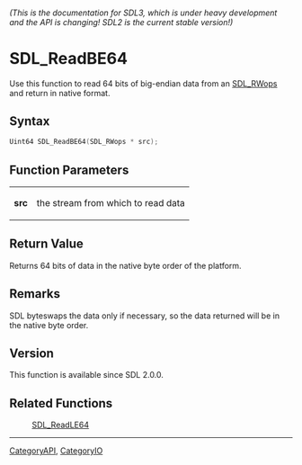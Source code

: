 ====== (This is the documentation for SDL3, which is under heavy development and the API is changing! SDL2 is the current stable version!) ======
= SDL_ReadBE64 =

Use this function to read 64 bits of big-endian data from an [[SDL_RWops]] and return in native format.

== Syntax ==

<syntaxhighlight lang='c'>
Uint64 SDL_ReadBE64(SDL_RWops * src);
</syntaxhighlight>

== Function Parameters ==

{|
|'''src'''
|the stream from which to read data
|}

== Return Value ==

Returns 64 bits of data in the native byte order of the platform.

== Remarks ==

SDL byteswaps the data only if necessary, so the data returned will be in
the native byte order.

== Version ==

This function is available since SDL 2.0.0.

== Related Functions ==

:[[SDL_ReadLE64]]

----
[[CategoryAPI]], [[CategoryIO]]


